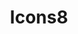 ---
title: Icons8 
slug: icons8
site: Icons8
show: ./images/show.png
siteUrl: https://icons8.com/ouch
description: Free Vector Illustrations to Class up Your Project.
tags: [free + paid]
rating: 9
---